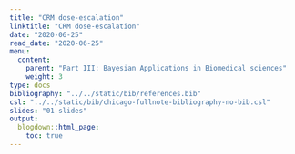 ```yaml
---
title: "CRM dose-escalation"
linktitle: "CRM dose-escalation"
date: "2020-06-25"
read_date: "2020-06-25"
menu:
  content:
    parent: "Part III: Bayesian Applications in Biomedical sciences"
    weight: 3
type: docs
bibliography: "../../static/bib/references.bib"
csl: "../../static/bib/chicago-fullnote-bibliography-no-bib.csl"
slides: "01-slides"
output:
  blogdown::html_page:
    toc: true
---
```

